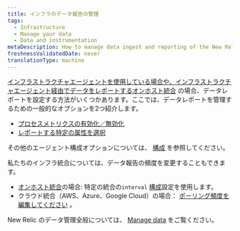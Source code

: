 ```yaml
---
title: インフラのデータ報告の管理
tags:
  - Infrastructure
  - Manage your data
  - Data and instrumentation
metaDescription: How to manage data ingest and reporting of the New Relic infrastructure agent and our infrastructure integrations.
freshnessValidatedDate: never
translationType: machine
---
```


[インフラストラクチャエージェントを使用している場合や、インフラストラクチャエージェント経由でデータをレポートするオンホスト統合](/docs/integrations/host-integrations/get-started/introduction-host-integrations) の場合、データレポートを設定する方法がいくつかあります。ここでは、データレポートを管理するための一般的なオプションを2つ紹介します。

* [プロセスメトリクスの有効化／無効化](/docs/infrastructure/install-infrastructure-agent/configuration/infrastructure-agent-configuration-settings#enable-process-metrics)
* [レポートする特定の属性を選択](/docs/infrastructure/install-infrastructure-agent/configuration/infrastructure-agent-configuration-settings#include-matching-metrics)

その他のエージェント構成オプションについては、 [構成](/docs/infrastructure/install-infrastructure-agent/configuration/infrastructure-agent-configuration-settings) を参照してください。

私たちのインフラ統合については、データ報告の頻度を変更することもできます。

* [オンホスト統合](/docs/infrastructure/host-integrations/host-integrations-list)の場合: 特定の統合の`interval` [構成](/docs/integrations/integrations-sdk/file-specifications/host-integration-configuration-overview)設定を使用します。
* クラウド統合（AWS、Azure、Google Cloud）の場合： [ポーリング頻度を編集してください](/docs/integrations/new-relic-integrations/cloud-integrations/configure-polling-frequency-data-collection-cloud-integrations) 。

New Relic のデータ管理全般については、 [Manage data](/docs/telemetry-data-platform/ingest-manage-data/manage-data/manage-your-data) をご覧ください。